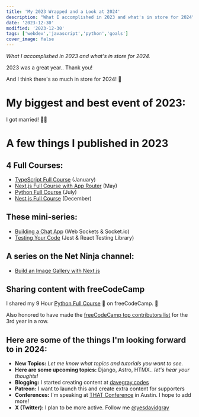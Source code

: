 ```yaml
---
title: 'My 2023 Wrapped and a Look at 2024'
description: "What I accomplished in 2023 and what's in store for 2024"
date: '2023-12-30'
modified: '2023-12-30'
tags: ['webdev','javascript','python','goals']
cover_image: false
---
```


_What I accomplished in 2023 and what's in store for 2024._

2023 was a great year.. Thank you! 

And I think there's so much in store for 2024! 🚀

# My biggest and best event of 2023: 

I got married! 🎊🎉

# A few things I published in 2023 

## 4 Full Courses:

- [TypeScript Full Course](https://youtu.be/gieEQFIfgYc) (January)
- [Next.js Full Course with App Router](https://youtu.be/843nec-IvW0) (May) 
- [Python Full Course](https://youtu.be/H2EJuAcrZYU) (July) 
- [Nest.js Full Course](https://youtu.be/8_X0nSrzrCw) (December)

## These mini-series:

- [Building a Chat App](https://www.youtube.com/playlist?list=PL0Zuz27SZ-6NOkbTDxKi7grs_oxJhLu07) (Web Sockets & Socket.io)
- [Testing Your Code](https://www.youtube.com/playlist?list=PL0Zuz27SZ-6NTWVG8eM7Dt43vvzulnIbK) (Jest & React Testing Library)

## A series on the Net Ninja channel: 
- [Build an Image Gallery with Next.js](https://www.youtube.com/playlist?list=PL4cUxeGkcC9hYBP0AZ3MNdEiiZqd4mHGm)

## Sharing content with freeCodeCamp 

I shared my 9 Hour [Python Full Course](https://youtu.be/H2EJuAcrZYU) 🐍 on freeCodeCamp. 🎉

Also honored to have made the [freeCodeCamp top contributors list](https://www.freecodecamp.org/news/top-open-source-contributors-2023/) for the 3rd year in a row.

## Here are some of the things I'm looking forward to in 2024:  

- **New Topics:** _Let me know what topics and tutorials you want to see._
- **Here are some upcoming topics:** Django, Astro, HTMX.. _let's hear your thoughts!_
- **Blogging:** I started creating content at [davegray.codes](https://www.davegray.codes/) 
- **Patreon:** I want to launch this and create extra content for supporters 
- **Conferences:** I'm speaking at [THAT Conference](https://thatconference.com/members/davegray) in Austin. I hope to add more! 
- **X (Twitter):** I plan to be more active. Follow me [@yesdavidgray](https://twitter.com/yesdavidgray) 
